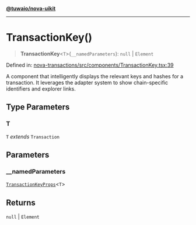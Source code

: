 [**@tuwaio/nova-uikit**](../../../README.md)

***

# TransactionKey()

> **TransactionKey**\<`T`\>(`__namedParameters`): `null` \| `Element`

Defined in: [nova-transactions/src/components/TransactionKey.tsx:39](https://github.com/TuwaIO/nova-uikit/blob/3a29637d28cc67faffd032c30ad65c599c55d8fe/packages/nova-transactions/src/components/TransactionKey.tsx#L39)

A component that intelligently displays the relevant keys and hashes for a transaction.
It leverages the adapter system to show chain-specific identifiers and explorer links.

## Type Parameters

### T

`T` *extends* `Transaction`

## Parameters

### \_\_namedParameters

[`TransactionKeyProps`](../type-aliases/TransactionKeyProps.md)\<`T`\>

## Returns

`null` \| `Element`
